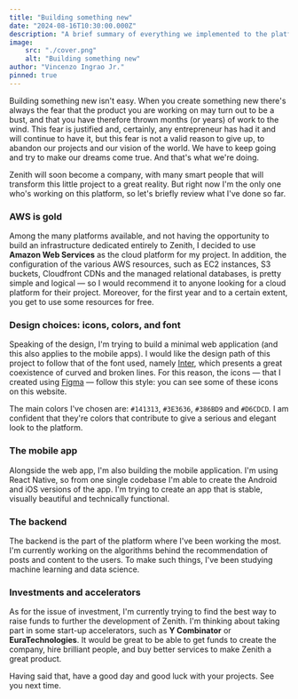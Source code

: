 ```yaml
---
title: "Building something new"
date: "2024-08-16T10:30:00.000Z"
description: "A brief summary of everything we implemented to the platform, plus some considerations on design and investments."
image:
    src: "./cover.png"
    alt: "Building something new"
author: "Vincenzo Ingrao Jr."
pinned: true
---
```

<div className="content-margin">
Building something new isn't easy. When you create something new there's always the fear that the product you are working on may turn out to be a bust, and that you have therefore thrown months (or years) of work to the wind. This fear is justified and, certainly, any entrepreneur has had it and will continue to have it, but this fear is not a valid reason to give up, to abandon our projects and our vision of the world. We have to keep going and try to make our dreams come true. And that's what we're doing.

Zenith will soon become a company, with many smart people that will transform this little project to a great reality. But right now I'm the only one who's working on this platform, so let's briefly review what I've done so far.

<h3>AWS is gold</h3>

Among the many platforms available, and not having the opportunity to build an infrastructure dedicated entirely to Zenith, I decided to use **Amazon Web Services** as the cloud platform for my project. 
In addition, the configuration of the various AWS resources, such as EC2 instances, S3 buckets, Cloudfront CDNs and the managed relational databases, is pretty simple and logical — so I would recommend it to anyone looking for a cloud platform for their project. Moreover, for the first year and to a certain extent, you get to use some resources for free.

<h3>Design choices: icons, colors, and font</h3>

Speaking of the design, I'm trying to build a minimal web application (and this also applies to the mobile apps). I would like the design path of this project to follow that of the font used, namely <a href="https://rsms.me/inter/" target="_blank" title="The Inter typeface family" rel="noreferrer" aria-label="The Inter typeface family">Inter</a>, which presents a great coexistence of curved and broken lines.
For this reason, the icons — that I created using <a href="https://www.figma.com" target="_blank" title="Figma" rel="noreferrer" aria-label="Figma">Figma</a> — follow this style: you can see some of these icons on this website.

The main colors I've chosen are: `#141313`, `#3E3636`, `#386BD9` and `#D6CDCD`. I am confident that they're colors that contribute to give a serious and elegant look to the platform.

<h3>The mobile app</h3>

Alongside the web app, I'm also building the mobile application. I'm using React Native, so from one single codebase I'm able to create the Android and iOS versions of the app. I'm trying to create an app that is stable, visually beautiful and technically functional.

<h3>The backend</h3>

The backend is the part of the platform where I've been working the most. I'm currently working on the algorithms behind the recommendation of posts and content to the users. To make such things, I've been studying machine learning and data science.

<h3>Investments and accelerators</h3>

As for the issue of investment, I'm currently trying to find the best way to raise funds to further the development of Zenith. I'm thinking about taking part in some start-up accelerators, such as **Y Combinator** or **EuraTechnologies**. It would be great to be able to get funds to create the company, hire brilliant people, and buy better services to make Zenith a great product.

Having said that, have a good day and good luck with your projects. See you next time.

</div>